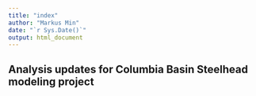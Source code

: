 ```yaml
---
title: "index"
author: "Markus Min"
date: "`r Sys.Date()`"
output: html_document
---
```


## Analysis updates for Columbia Basin Steelhead modeling project



